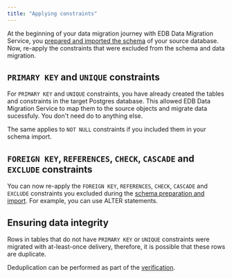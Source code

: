 ```yaml
---
title: "Applying constraints"
---
```


At the beginning of your data migration journey with EDB Data Migration Service, you [prepared and imported the schema](prepare_schema) of your source database. Now, re-apply the constraints that were excluded from the schema and data migration.

## `PRIMARY KEY` and `UNIQUE` constraints

For `PRIMARY KEY` and `UNIQUE` constraints, you have already created the tables and constraints in the target Postgres database. This allowed EDB Data Migration Service to map them to the source objects and migrate data sucessfuly. You don't need do to anything else. 

The same applies to `NOT NULL` constraints if you included them in your schema import.

## `FOREIGN KEY`, `REFERENCES`, `CHECK`, `CASCADE` and `EXCLUDE` constraints

You can now re-apply the `FOREIGN KEY`, `REFERENCES`, `CHECK`, `CASCADE` and `EXCLUDE` constraints you excluded during the [schema preparation and import](prepare_schema). For example, you can use ALTER statements.

## Ensuring data integrity

Rows in tables that do not have `PRIMARY KEY` or `UNIQUE` constraints were migrated with at-least-once delivery, therefore, it is possible that these rows are duplicate. 

Deduplication can be performed as part of the [verification](verify_migration).